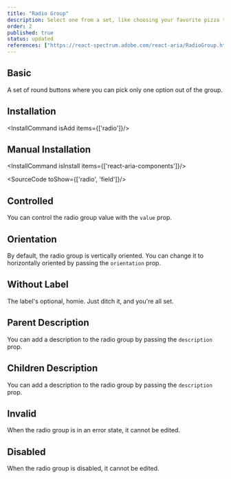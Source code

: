 ```yaml
---
title: "Radio Group"
description: Select one from a set, like choosing your favorite pizza topping; only one can win, ensuring clear choices.
order: 2
published: true
status: updated
references: ["https://react-spectrum.adobe.com/react-aria/RadioGroup.html#props"]
---
```


## Basic
A set of round buttons where you can pick only one option out of the group.
<How toUse="forms/radio-group-demo" />

## Installation
<InstallCommand isAdd items={['radio']}/>

## Manual Installation

<InstallCommand isInstall items={['react-aria-components']}/>

<SourceCode toShow={['radio', 'field']}/>

## Controlled
You can control the radio group value with the `value` prop.
<How minW72 toUse="forms/radio-group-controlled-demo" />

## Orientation
By default, the radio group is vertically oriented. You can change it to horizontally oriented by passing the `orientation` prop.
<How minW72 toUse="forms/radio-group-orientation-demo" />

## Without Label
The label's optional, homie. Just ditch it, and you're all set.

## Parent Description
You can add a description to the radio group by passing the `description` prop.
<How minW72 toUse="forms/radio-group-description-demo" />

## Children Description
You can add a description to the radio group by passing the `description` prop.
<How minW72 toUse="forms/radio-group-children-description-demo" />

## Invalid
When the radio group is in an error state, it cannot be edited.
<How toUse="forms/radio-group-invalid-demo" />

## Disabled
When the radio group is disabled, it cannot be edited.
<How toUse="forms/radio-group-disabled-demo" />
